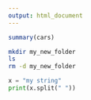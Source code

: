 ```yaml
---
output: html_document
---
```


```r
summary(cars)
```

```bash
mkdir my_new_folder
ls
rm -d my_new_folder
```

```python
x = "my string"
print(x.split(" "))
```

